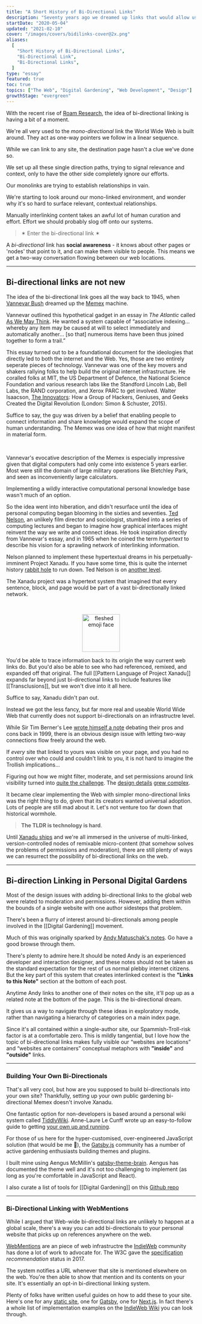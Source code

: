 ```yaml
---
title: "A Short History of Bi-Directional Links"
description: "Seventy years ago we dreamed up links that would allow us to create two-way, contextual conversations. Why don't we use them on the web?"
startDate: "2020-05-04"
updated: "2021-02-10"
cover: "/images/covers/bidilinks-cover@2x.png"
aliases:
  [
    "Short History of Bi-Directional Links",
    "Bi-Directional Link",
    "Bi-Directional Links",
  ]
type: "essay"
featured: true
toc: true
topics: ["The Web", "Digital Gardening", "Web Development", "Design"]
growthStage: "evergreen"
---
```


<IntroParagraph>

With the recent rise of [Roam Research](https://roamresearch.com/), the idea of bi-directional linking is having a bit of a moment.

</IntroParagraph>

We're all very used to the _mono-directional_ link the World Wide Web is built around. They act as one-way pointers we follow in a linear sequence.

While we can link to any site, the destination page hasn't a clue we've done so.

We set up all these single direction paths, trying to signal relevance and context, only to have the other side completely ignore our efforts.

Our monolinks are trying to establish relationships in vain.

<BasicImage
  width="950px"
  src="https://res.cloudinary.com/dg3gyk0gu/image/upload/c_scale,f_auto,q_auto:good,w_1200/v1589455927/maggieappleton.com/notes/Hyperlinks.png"
/>

We're starting to look around our mono-linked environment, and wonder why it's so hard to surface relevant, contextual relationships.

Manually interlinking content takes an awful lot of human curation and effort. Effort we should probably slog off onto our systems.

> ✶ Enter the bi-directional link ✶

A _bi-directional_ link has **social awareness** - it knows about other pages or 'nodes' that point to it, and can make them visible to people. This means we get a two-way conversation flowing between our web locations.

<BasicImage
  width="950px"
  src="https://res.cloudinary.com/dg3gyk0gu/image/upload/c_scale,f_auto,q_auto:good,w_1200/v1589455927/maggieappleton.com/notes/Hyperlinks_2.png"
/>

---

## Bi-directional links are not new

The idea of the bi-directional link goes all the way back to 1945, when [Vannevar Bush](https://en.wikipedia.org/wiki/Vannevar_Bush) dreamed up the [Memex](https://en.wikipedia.org/wiki/Memex) machine.

Vannevar outlined this hypothetical gadget in an essay in _The Atlantic_ called [As We May Think](https://www.theatlantic.com/magazine/archive/1945/07/as-we-may-think/303881/). He wanted a system capable of “associative indexing... whereby any item may be caused at will to select immediately and automatically another... [so that] numerous items have been thus joined together to form a trail.”

This essay turned out to be a foundational document for the ideologies that directly led to both the internet and the Web. <Footnote idName={1}>Yes, those are two entirely seperate pieces of technology.</Footnote> Vannevar was one of the key movers and shakers rallying folks to help build the original internet infrastructure. He coralled folks at MIT, the US Department of Defence, the National Science Foundation and various research labs like the Standford Lincoln Lab, Bell Labs, the RAND corporation, and Xerox PARC to get involved. <Footnote idName={2}>Walter Isaacson, [The Innovators](https://www.librarything.com/work/15179823): How a Group of Hackers, Geniuses, and Geeks Created the Digital Revolution (London: Simon & Schuster, 2015).</Footnote>

Suffice to say, the guy was driven by a belief that enabling people to connect information and share knowledge would expand the scope of human understanding. The Memex was one idea of how that might manifest in material form.

<br />

<BasicImage
  showalt
  alt="Vannevar even created a small informative diagram of this desk-bound vision. Marketing chops 101."
  width="800px"
  src="https://res.cloudinary.com/dg3gyk0gu/image/upload/c_scale,w_960/v1589545798/maggieappleton.com/notes/memex.jpg"
/>

Vannevar's evocative description of the Memex is especially impressive given that digital computers had only come into existence 5 years earlier. Most were still the domain of large military operations like Bletchley Park, and seen as inconveniently large calculators.

Implementing a wildly interactive computational personal knowledge base wasn't much of an option.

So the idea went into hiberation, and didn't resurface until the idea of personal computing began blooming in the sixties and seventies. [Ted Nelson](https://en.wikipedia.org/wiki/Ted_Nelson), an unlikely film director and sociologist, stumbled into a series of computing lectures and began to imagine how graphical interfaces might reinvent the way we write and connect ideas. He took inspiration directly from Vannevar's essay, and in 1965 when he coined the term _hypertext_ to describe his vision for a sprawling network of interlinking information.

Nelson planned to implement these hypertextual dreams in his perpetually-imminent Project Xanadu. <Footnote idName={3}>If you have some time, this is quite the internet history [rabbit hole](https://en.wikipedia.org/wiki/Project_Xanadu) to run down. Ted Nelson is on [another level](https://www.youtube.com/watch?v=F0NgV3yNd2o).</Footnote>

The Xanadu project was a hypertext system that imagined that every sentence, block, and page would be part of a vast bi-directionally linked network.

<br />

<ImageFrame
  showalt
  alt="A design mockup of how Project Xanadu might visually connect pieces of text across multiple documents"
  width="1050px"
  src="https://res.cloudinary.com/dg3gyk0gu/image/upload/c_scale,w_1000/v1589545780/maggieappleton.com/notes/xanadu.png"
/>

<Center><img
  width="100px"
  alt="fleshed emoji face"
  src="https://emojipedia-us.s3.dualstack.us-west-1.amazonaws.com/thumbs/120/apple/237/flushed-face_1f633.png"
/></Center>

You'd be able to trace information back to its origin the way current web links do. But you'd also be able to see who had referenced, remixed, and expanded off that original. The full [[Pattern Language of Project Xanadu]] expands far beyond just bi-directional links to include features like [[Transclusions]], but we won't dive into it all here.

Suffice to say, Xanadu didn't pan out.

Instead we got the less fancy, but far more real and useable World Wide Web that currently does not support bi-directionals on an infrastructre level.

While Sir Tim Berner's Lee [wrote himself a note](https://www.w3.org/DesignIssues/Topology.html) debating their pros and cons back in 1999, there is an obvious design issue with letting two-way connections flow freely around the web.

If _every_ site that linked to yours was visible on your page, and you had no control over who could and couldn't link to you, it is not hard to imagine the Trollish implications...

Figuring out how we might filter, moderate, and set permissions around link visibility turned into [quite the challenge](https://dl.acm.org/doi/epdf/10.1145/74224.74236). The [design details](https://dl.acm.org/doi/epdf/10.1145/74224.74229) [grew complex](https://dl.acm.org/doi/epdf/10.1145/74224.74245).

It became clear implementing the Web with simpler mono-directional links was the right thing to do, given that its creators wanted universal adoption. Lots of people are still mad about it. Let's not venture too far down that historical wormhole.

> **The TLDR is technology is hard**.

Until [Xanadu ships](https://www.wired.com/1995/06/xanadu/) and we're all immersed in the universe of multi-linked, version-controlled nodes of remixable micro-content (that somehow solves the problems of permissions and moderation), there are still plenty of ways we can resurrect the possibility of bi-directional links on the web.

---

## Bi-direction Linking in Personal Digital Gardens

Most of the design issues with adding bi-directional links to the global web were related to moderation and permissions. However, adding them within the bounds of a single website with one author sidesteps that problem.

There's been a flurry of interest around bi-directionals among people involved in the [[Digital Gardening]] movement.

Much of this was originally sparked by <a href="https://notes.andymatuschak.org/">Andy Matuschak's notes</a>. Go have a good browse through them.

<ImageFrame
  showalt
  alt="Andy's linked notes stack on top of one another, allowing you to browse to new notes while previous notes are still visible"
  width="1050px"
  src="https://res.cloudinary.com/dg3gyk0gu/image/upload/c_scale,w_960/v1589545795/maggieappleton.com/notes/andy-note-links.png"
/>

<Spacer size="small" />


There's plenty to admire here.<Footnote idName={4}>It should be noted Andy is an experienced developer and interaction
designer, and these notes should not be taken as the standard expectation
for the rest of us normal plebby internet citizens.</Footnote> But the key part of this system that creates interlinked context is
the **"Links to this Note"** section at the bottom of each post.


Anytime Andy links to another one of their notes on the site, it'll pop up as a related note at the bottom of the page. This is the bi-directional dream.

<BasicImage
  width="1050px"
  src="https://res.cloudinary.com/dg3gyk0gu/image/upload/c_scale,f_auto,q_auto:good,w_1200/v1589483829/maggieappleton.com/notes/Hyperlinks_3.png"
/>

It gives us a way to navigate through these ideas in exploratory mode, rather than navigating a hierarchy of categories on a main index page.

Since it's all contained within a single-author site, our Spammish-Troll-risk factor is at a comfortable zero. <Footnote idName={5}>This is mildly tangential, but I love how the topic of bi-directional links
makes fully visible our “websites are locations” and “websites are
containers” conceptual metaphors with **"inside"** and **"outside"**
links.</Footnote>

---

### Building Your Own Bi-Directionals

That's all very cool, but how are you supposed to build bi-directionals into your own site? Thankfully, setting up your own public gardening bi-directional Memex doesn't involve Xanadu.

One fantastic option for non-developers is based around a personal wiki system called [TiddlyWiki](https://tiddlywiki.com/). Anne-Laure Le Cunff wrote up an easy-to-follow guide to getting [your own up and running](https://nesslabs.com/tiddlywiki-beginner-tutorial).

For those of us here for the hyper-customised, over-engineered JavaScript solution (that would be me 🙌), the [Gatsby.js](https://www.gatsbyjs.org/) community has a number of active gardening enthusiasts building themes and plugins.

I built mine using Aengus McMillin's [gatsby-theme-brain](https://github.com/aengusmcmillin/gatsby-theme-brain). Aengus has documented the theme well and it's not too challenging to implement (as long as you're comfortable in JavaScript and React).

I also curate a list of tools for [[Digital Gardening]] on this [Github repo](https://github.com/MaggieAppleton/digital-gardeners/)

---

### Bi-Directional Linking with WebMentions

While I argued that Web-wide bi-directional links are unlikely to happen at a global scale, there's a way you can add bi-directionals to your personal website that picks up on references anywhere on the web.

[WebMentions](https://webmention.io/) are an piece of web infrastructre the [IndieWeb](https://indieweb.org/) community has done a lot of work to advocate for. The W3C gave the [specification](https://www.w3.org/TR/webmention/) _recommendation_ status in 2017.

The system notifies a URL whenever that site is mentioned elsewhere on the web. You're then able to show that mention and its contents on your site. It's essentially an opt-in bi-directional linking system.

Plenty of folks have written useful guides on how to add these to your site. Here's one for any [static site](https://keithjgrant.com/posts/2019/02/adding-webmention-support-to-a-static-site/), one for [Gatsby](https://www.christopherbiscardi.com/post/building-gatsby-plugin-webmentions), one for [Next.js](https://css-tricks.com/jumping-into-webmentions-with-nextjs-or-not/). In fact there's a whole list of implementation examples on the [IndieWeb Wiki](https://indieweb.org/Webmention#IndieWeb_Examples) you can look through.
